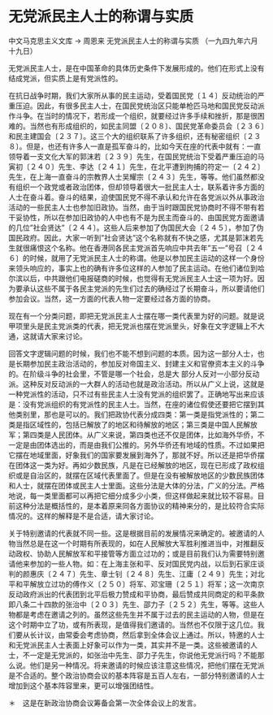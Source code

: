 # 无党派民主人士的称谓与实质

中文马克思主义文库 -> 周恩来
无党派民主人士的称谓与实质
（一九四九年六月十九日）

无党派民主人士，是在中国革命的具体历史条件下发展形成的。他们在形式上没有结成党派，但实质上是有党派性的。
 

在抗日战争时期，我们大家所从事的民主运动，受着国民党〔１４〕反动统治的严重压迫。因此，有很多民主人士，在国民党统治区只能单枪匹马地和国民党反动派作斗争。在当时的情况下，若形成一个组织，就要经过许多手续和挫折，那是很困难的。当然也有形成组织的，如民主同盟〔２０８〕、国民党革命委员会〔２３６〕和民主建国会〔２３７〕。这三个大的组织联系了许多组织，还有秘密组织〔２３８〕。但是，也还有许多人一直是孤军奋斗的，比如今天在座的代表中就有：一直领导着一支文化大军的郭沫若〔２３９〕先生，在国民党统治下受着严重压迫的马寅初〔２４０〕先生、李达〔２４１〕先生，在北平遭到拘捕的符定一〔２４２〕先生，在上海一直奋斗的宗教界人士吴耀宗〔２４３〕先生，等等。他们虽然都没有组织一个政党或者政治团体，但却领导着很大一批民主人士，联系着许多方面的人士在奋斗着。奋斗的结果，迫使国民党不得不承认和允许在各党派以外从事政治活动的一些民主人士也参加旧政协。当然，由于当时跟国民党协商时不得不带有若干妥协性，所以在参加旧政协的人中也有不是为民主而奋斗的、由国民党方面邀请的几位"社会贤达"〔２４４〕。这些人后来参加了伪国民大会〔２４５〕，参加了伪国民政府。因此，大家一听到"社会贤达"这个名称就有不快之感，尤其是郭沫若先生就很痛恨这个名称。他在香港同各民主党派首先响应中共去年"五一"号召〔２４６〕的时候，就用了无党派民主人士的称谓。他是以参加民主运动的这样一个身份来领头响应的，事实上也的确有许多位这样的人参加了民主运动。在他们诸位到哈尔滨以后，中共跟他们电报磋商的时候，也觉得有无党派民主人士这一项为好。因为要承认这些不属于各民主党派的先生们过去的确经过了长期奋斗，所以要请他们参加会议。当然，这一方面的代表人物一定要经过各方面的协商。

现在有一个分类问题，即把无党派民主人士摆在哪一类代表里为好的问题。就是说甲项里头是民主党派类的代表，把无党派也摆在党派里头，好象在文字逻辑上不大通，这就请大家来讨论。

回答文字逻辑问题的时候，我们也不能不想到问题的本质。因为这一部分人士，也是长期参加民主政治活动的，参加反对帝国主义、封建主义和官僚资本主义的斗争的。在阶级斗争的社会里，不管是哪一个社会，总是大 部分人反对一小部分反动派。这种反对反动派的一大群人的活动也就是政治活动。所以从广义上说，这就是一种党派性的活动，只不过有些民主人士没有党派的组织罢了。正确地写出来应该是：没有党派组织的有党派性的民主人士。当然，在座的诸位假使还要把它摆到其他类别里，那也是可以的。我们把政协代表分成四类：第一类是指党派性的；第二类是指区域性的，包括已解放了的地区和待解放的地区；第三类是中国人民解放军；第四类是人民团体。从广义来说，第四类也还不仅是团体，比如海外华侨，不一定是由团体选出的，而是由我们公推的。另外华侨还有地域的性质。不过如果把它摆在地域里面，好象我们的国家要发展到海外了，那就不好。所以还是把华侨摆在团体这一类为好。再如少数民族，凡是在已经解放的地区，现在已形成了政权组织或是自治区的，就摆在区域代表里面了。但是在没有被解放地区的少数民族团体和人士，就摆在团体或民主人士里面。这些分法是大体的分法，广义的分法。严格地说，每一类里面都可以再把它细分成多少小类，但这样做起来就比较不容易。目前这种分法是概括性的，是本着原来同各方面协议的精神来分的，是比较符合实际情况的。这样的解释是不是合适，请大家讨论。

关于特别邀请的代表就不同一些。这是根据目前的发展情况来确定的。被邀请的人物当然总是在这一个时期有所表现的，如在人民解放大军胜利推进当中，对推翻反动政权、协助人民解放军和平接管等方面立过功的；或是目前我们认为需要特别邀请他来参加的一些人物。如：在上海主张和平、反对国民党内战，以后到石家庄谈判的颜惠庆〔２４７〕先生、章士钊〔２４８〕先生、江庸〔２４９〕先生；对北平和平解放立过功的傅作义〔２５０〕将军、邓宝珊〔２５１〕将军；这一次南京反动政府派出的代表团到北平后极力赞成和平协商，最后赞成共同商定的和平条款即八条二十四款的张治中〔２０３〕先生、邵力子〔２５２〕先生，等等。这些人物都是考虑在邀请之列的。虽然这些先生并不属于过去的民主运动的人物，但是在这个时期中立了功，或有所表现，是值得我们邀请的。当然也不仅限于这几位。我们要从长计议，由常委会考虑协商，然后拿到全体会议上通过。所以，特邀的人士和无党派民主人士表面上好象可以作为一类，其实并不是一类。这些被邀请的人士，不一定是无党派的，如张治中先生、邵力子先生，你说他无党派行吗？不能那么说。他们是另一种情况。将来邀请的时候应该注意这些情况，把他们摆在无党派是不合适的。整个政治协商会议的基本阵容是五百人左右，一部分特别邀请的人士增加到这个基本阵容里来，更可以增强团结性。

＊　这是在新政治协商会议筹备会第一次全体会议上的发言。

